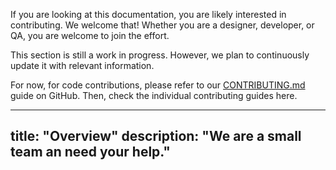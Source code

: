 If you are looking at this documentation, you are likely interested in contributing. We welcome that! Whether you are a designer, developer, or QA, you are welcome to join the effort.

This section is still a work in progress. However, we plan to continuously update it with relevant information.

For now, for code contributions, please refer to our [CONTRIBUTING.md](https://github.com/fonoster/fonoster/blob/main/CONTRIBUTING.md#pull-request-lifecycle) guide on GitHub. Then, check the individual contributing guides here.

---
title: "Overview"
description: "We are a small team an need your help."
---